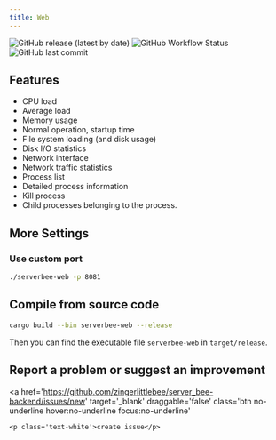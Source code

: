 ```yaml
---
title: Web
---
```



<div class='flex space-x-2 space-y-1 flex-wrap'>
	<img
		src='https://img.shields.io/github/v/release/ZingerLittleBee/server_bee-backend?style=for-the-badge'
		alt='GitHub release (latest by date)'
	/>
	<img
		src='https://img.shields.io/github/actions/workflow/status/ZingerLittleBee/server_bee-backend/release.yml?style=for-the-badge'
		alt='GitHub Workflow Status'
	/>
	<img
		src='https://img.shields.io/github/last-commit/ZingerLittleBee/server_bee-backend?style=for-the-badge'
		alt='GitHub last commit'
	/>
</div>

## Features

-   CPU load
-   Average load
-   Memory usage
-   Normal operation, startup time
-   File system loading (and disk usage)
-   Disk I/O statistics
-   Network interface
-   Network traffic statistics
-   Process list
-   Detailed process information
-   Kill process
-   Child processes belonging to the process.

## More Settings

### Use custom port

<CodeBlock>

```bash
./serverbee-web -p 8081
```

</CodeBlock>

## Compile from source code

<CodeBlock>

```bash
cargo build --bin serverbee-web --release
```

</CodeBlock>

Then you can find the executable file `serverbee-web` in `target/release`.

## Report a problem or suggest an improvement

<a
	href='https://github.com/zingerlittlebee/server_bee-backend/issues/new'
	target='_blank'
	draggable='false'
	class='btn
    no-underline hover:no-underline focus:no-underline'
>
	<p class='text-white'>create issue</p>
</a>
